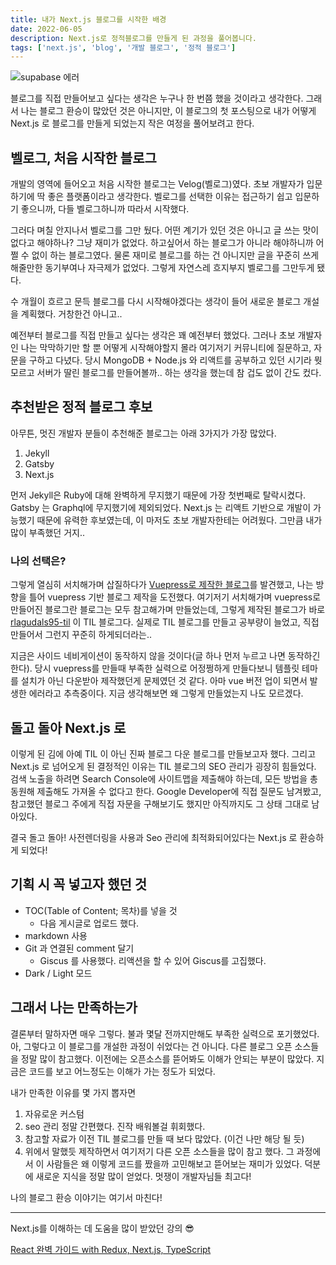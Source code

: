 ```yaml
---
title: 내가 Next.js 블로그를 시작한 배경
date: 2022-06-05
description: Next.js로 정적블로그를 만들게 된 과정을 풀어봅니다.
tags: ['next.js', 'blog', '개발 블로그', '정적 블로그']
---
```


<img src="[/notes/database/supabase-error-1.png](https://img1.daumcdn.net/thumb/R800x0/?scode=mtistory2&fname=https%3A%2F%2Fblog.kakaocdn.net%2Fdn%2FmYQ2l%2Fbtrle42wz9L%2FlkGnJ2nCHLDzvjwlkoOsC0%2Fimg.png)" alt="supabase 에러" />


블로그를 직접 만들어보고 싶다는 생각은 누구나 한 번쯤 했을 것이라고 생각한다. 그래서 나는 블로그 환승이 많았던 것은 아니지만, 이 블로그의 첫 포스팅으로
내가 어떻게 Next.js 로 블로그를 만들게 되었는지 작은 여정을 풀어보려고 한다.

## 벨로그, 처음 시작한 블로그

개발의 영역에 들어오고 처음 시작한 블로그는 Velog(벨로그)였다. 초보 개발자가 입문하기에 딱 좋은 플랫폼이라고 생각한다.
벨로그를 선택한 이유는 접근하기 쉽고 입문하기 좋으니까, 다들 벨로그하니까 따라서 시작했다.

그러다 며칠 안지나서 벨로그를 그만 뒀다. 어떤 계기가 있던 것은 아니고 글 쓰는 맛이 없다고 해야하나? 그냥 재미가 없었다. 하고싶어서 하는 블로그가 아니라 해야하니까 어쩔 수 없이 하는 블로그였다. 물론 재미로 블로그를 하는 건 아니지만 글을 꾸준히 쓰게 해줄만한 동기부여나 자극제가 없었다. 그렇게 자연스레 흐지부지 벨로그를 그만두게 됐다.

수 개월이 흐르고 문득 블로그를 다시 시작해야겠다는 생각이 들어 새로운 블로그 개설을 계획했다. 거창한건 아니고..

예전부터 블로그를 직접 만들고 싶다는 생각은 꽤 예전부터 했었다. 그러나 초보 개발자인 나는 막막하기만 할 뿐 어떻게 시작해야할지 몰라 여기저기 커뮤니티에 질문하고, 자문을 구하고 다녔다.
당시 MongoDB + Node.js 와 리액트를 공부하고 있던 시기라 뭣 모르고 서버가 딸린 블로그를 만들어볼까.. 하는 생각을 했는데 참 겁도 없이 간도 컸다.


## 추천받은 정적 블로그 후보

아무튼, 멋진 개발자 분들이 추천해준 블로그는 아래 3가지가 가장 많았다.

1. Jekyll
2. Gatsby
3. Next.js

먼저 Jekyll은 Ruby에 대해 완벽하게 무지했기 때문에 가장 첫번째로 탈락시켰다.  
Gatsby 는 Graphql에 무지했기에 제외되었다. Next.js 는 리액트 기반으로 개발이 가능했기 때문에 유력한 후보였는데, 이 마저도 초보 개발자한테는 어려웠다. 그만큼 내가 많이 부족했던 거지..

### 나의 선택은?

그렇게 열심히 서치해가며 삽질하다가 [Vuepress로 제작한 블로그](https://kyounghwan01.github.io/blog/React/)를 발견했고, 나는 방향을 틀어 vuepress 기반 블로그 제작을 도전했다. 여기저기 서치해가며 vuepress로 만들어진 블로그란 블로그는 모두 참고해가며 만들었는데, 그렇게 제작된 블로그가 바로 [rlagudals95-til](https://rlagudals95.github.io/TIL/) 이 TIL 블로그다. 실제로 TIL 블로그를 만들고 공부량이 늘었고, 직접 만들어서 그런지 꾸준히 하게되더라는..

지금은 사이드 네비게이션이 동작하지 않을 것이다(글 하나 먼저 누르고 나면 동작하긴 한다). 당시 vuepress를 만들때 부족한 실력으로 어정쩡하게 만들다보니 템플릿 테마를 설치가 아닌 다운받아 제작했던게 문제였던 것 같다. 아마 vue 버전 업이 되면서 발생한 에러라고 추측중이다. 지금 생각해보면 왜 그렇게 만들었는지 나도 모르겠다.

## 돌고 돌아 Next.js 로

이렇게 된 김에 아예 TIL 이 아닌 진짜 블로그 다운 블로그를 만들보고자 했다. 그리고 Next.js 로 넘어오게 된 결정적인 이유는 TIL 블로그의 SEO 관리가 굉장히 힘들었다. 검색 노출을 하려면 Search Console에 사이트맵을 제출해야 하는데, 모든 방법을 총 동원해 제출해도 가져올 수 없다고 한다. Google Developer에 직접 질문도 남겨봤고, 참고했던 블로그 주에게 직접 자문을 구해보기도 했지만 아직까지도 그 상태 그대로 남아있다.

결국 돌고 돌아! 사전렌더링을 사용과 Seo 관리에 최적화되어있다는 Next.js 로 환승하게 되었다!

## 기획 시 꼭 넣고자 했던 것

- TOC(Table of Content; 목차)를 넣을 것
  - 다음 게시글로 업로드 했다.
- markdown 사용
- Git 과 연결된 comment 달기
  - Giscus 를 사용했다. 리액션을 할 수 있어 Giscus를 고집했다.
- Dark / Light 모드

## 그래서 나는 만족하는가

결론부터 말하자면 매우 그렇다. 불과 몇달 전까지만해도 부족한 실력으로 포기했었다. 아, 그렇다고 이 블로그를 개설한 과정이 쉬었다는 건 아니다. 다른 블로그 오픈 소스들을 정말 많이 참고했다. 이전에는 오픈소스를 뜯어봐도 이해가 안되는 부분이 많았다. 지금은 코드를 보고 어느정도는 이해가 가는 정도가 되었다.

내가 만족한 이유를 몇 가지 뽑자면

1. 자유로운 커스텀
2. seo 관리 정말 간편했다. 진작 배워볼걸 휘회했다.
3. 참고할 자료가 이전 TIL 블로그를 만들 때 보다 많았다. (이건 나만 해당 될 듯)
4. 위에서 말했듯 제작하면서 여기저기 다른 오픈 소스들을 많이 참고 했다. 그 과정에서 이 사람들은 왜 이렇게 코드를 짰을까 고민해보고 뜯어보는 재미가 있었다. 덕분에 새로운 지식을 정말 많이 얻었다. 멋쟁이 개발자님들 최고다!

나의 블로그 환승 이야기는 여기서 마친다!

---

Next.js를 이해하는 데 도움을 많이 받았던 강의 😎

[React 완벽 가이드 with Redux, Next.js, TypeScript](https://www.udemy.com/course/best-react/)
